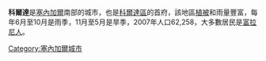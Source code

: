 {{Infobox settlement
<!--See Template:Infobox Settlement for additional fields that may be available-->
<!--See the Table at Infobox Settlement for all fields and descriptions of usage-->
<!-- Basic info  ---------------->
|official_name          = 科爾達
|other_name             =
|native_name            =  <!-- for cities whose native name is not in English -->
|nickname               = 
|settlement_type        = 城鎮<!--For Town or Village (Leave blank for the default City)-->
|motto                  =
<!-- images and maps  ----------->
|image_skyline          = 
|imagesize              = 
|image_caption          = 
|image_flag             = 
|flag_size              =
|image_seal             = 
|seal_size              =
|image_shield           = 
|shield_size            =
|image_blank_emblem     =
|blank_emblem_type      =
|blank_emblem_size      =
|image_map              = <!-- SN-Bakel.png -->
|mapsize                = 250px
|map_caption            = 
|image_map1             = 
|mapsize1               = 
|map_caption1           = 
|pushpin_map            =Senegal
|pushpin_label_position = <!-- the position of the pushpin label: left, right, top, bottom, none -->
|pushpin_map_caption    =
|pushpin_mapsize        =
<!-- Location ------------------>
|coordinates_region     = SN
|subdivision_type       = 國家
|subdivision_name       = {{SEN}}
|subdivision_type1      = 區
|subdivision_name1      = [[科爾達區|科爾達區]]
|subdivision_type2      = 
|subdivision_name2      = 
<!-- Politics ----------------->
|government_footnotes   =
|government_type        =
|leader_title           = 
|leader_name            = 
|leader_title1          =  <!-- for places with, say, both a mayor and a city manager -->
|leader_name1           =
|established_title      =  <!-- Settled -->
|established_date       = 
<!-- Area    --------------------->
|unit_pref                = <!--Enter: Imperial, if Imperial (metric) is desired-->
|area_footnotes           =
|area_total_km2           = <!-- ALL fields dealing with a measurements are subject to automatic unit conversion-->
|area_land_km2            = <!--See table @ Template:Infobox Settlement for details on automatic unit conversion-->
|area_water_km2           =
|area_total_sq_mi         =
|area_land_sq_mi          =
|area_water_sq_mi         =
|area_water_percent       =
<!-- Population   ----------------------->
|population_as_of               = 2007年
|population_footnotes           =
|population_note                =
|population_total               = 62,258
|population_density_km2         = 556
|population_density_sq_mi       =
<!-- General information  --------------->
|timezone               = [[格林威治時間|格林威治時間]]
|utc_offset             = +0
|timezone_DST           = 
|utc_offset_DST        = 
|latd=12|latm=53|lats= |latNS=N
|longd=14|longm=57 |longs= |longEW=W
|coordinates_display=inline,title
|elevation_footnotes    =  <!--for references: use <ref> </ref> tags-->
|elevation_m            = 0
|elevation_ft           = 0
<!-- Area/postal codes & others -------->
|postal_code_type       =  <!-- enter ZIP code, Postcode, Post code, Postal code... -->
|postal_code            =
|area_code              =
|website                = 
|footnotes              = 
}} 

'''科爾達'''是[[塞內加爾|塞內加爾]]南部的城市，也是[[科爾達區|科爾達區]]的首府，該地區[[植被|植被]]和雨量豐富，每年6月至10月是雨季，11月至5月是旱季，2007年人口62,258，大多數居民是[[富拉尼人|富拉尼人]]。
 
[[Category:塞內加爾城市|Category:塞內加爾城市]]

{{Senegal-stub}}